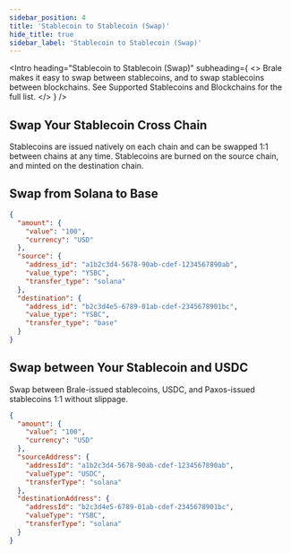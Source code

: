 ```yaml
---
sidebar_position: 4
title: 'Stablecoin to Stablecoin (Swap)'
hide_title: true
sidebar_label: 'Stablecoin to Stablecoin (Swap)'
---
```


<Intro
  heading="Stablecoin to Stablecoin (Swap)"
  subheading={
    <>
      Brale makes it easy to swap between stablecoins, and to swap stablecoins between blockchains.
      See Supported Stablecoins and Blockchains for the full list.
    </>
  }
/>

## Swap Your Stablecoin Cross Chain

Stablecoins are issued natively on each chain and can be swapped 1:1 between chains at any time. Stablecoins are burned on the source chain, and minted on the destination chain.

## Swap from Solana to Base

<HTTPMethod method="POST" endpoint="https://api.brale.xyz/accounts/account_id/transfers" />

```json title="Request"
{
  "amount": {
    "value": "100",
    "currency": "USD"
  },
  "source": {
    "address_id": "a1b2c3d4-5678-90ab-cdef-1234567890ab",
    "value_type": "YSBC",
    "transfer_type": "solana"
  },
  "destination": {
    "address_id": "b2c3d4e5-6789-01ab-cdef-2345678901bc",
    "value_type": "YSBC",
    "transfer_type": "base"
  }
}
```

## Swap between Your Stablecoin and USDC

Swap between Brale-issued stablecoins, USDC, and Paxos-issued stablecoins 1:1 without slippage.

<HTTPMethod method="POST" endpoint="https://api.brale.xyz/accounts/account_id/transfers" />

```json title="Request"
{
  "amount": {
    "value": "100",
    "currency": "USD"
  },
  "sourceAddress": {
    "addressId": "a1b2c3d4-5678-90ab-cdef-1234567890ab",
    "valueType": "USDC",
    "transferType": "solana"
  },
  "destinationAddress": {
    "addressId": "b2c3d4e5-6789-01ab-cdef-2345678901bc",
    "valueType": "YSBC",
    "transferType": "solana"
  }
}
```
